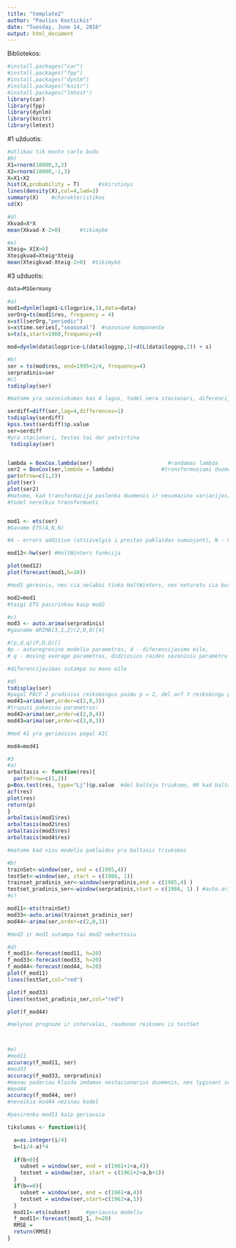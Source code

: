 ---
title: "template2"
author: "Paulius Kostickis"
date: "Tuesday, June 14, 2016"
output: html_document
---

Bibliotekos:

```{r}
#install.packages("car")
#install.packages("fpp")
#install.packages("dynlm")
#install.packages("knitr")
#install.packages("lmtest")
library(car)
library(fpp)
library(dynlm)
library(knitr)
library(lmtest)
```



#1 užduotis:
```{r}
#atlikau tik monte carlo budu
#b)
X1=rnorm(10000,3,2)
X2=rnorm(10000,-1,3)
X=X1+X2
hist(X,probability = T)      #skirstinys
lines(density(X),col=4,lwd=2)
summary(X)    #charakteristikos
sd(X)

#d)
Xkvad=X*X
mean(Xkvad-X-2>0)      #tikimybė

#e)
Xteig= X[X>0]     
Xteigkvad=Xteig*Xteig
mean(Xteigkvad-Xteig-2>0)  #tikimybė


```


#3 užduotis:

```{r}

data=M1Germany

#a)
mod1=dynlm(logm1~L(logprice,1),data=data)      
serOrg=ts(mod1$res, frequency = 4)
x=stl(serOrg,"periodic")
s=x$time.series[,"seasonal"]  #sezonine komponente
s=ts(s,start=1960,frequency=4)

mod=dynlm(data$logprice~L(data$loggnp,1)+d(L(data$loggnp,2)) + s)      

#b)
ser = ts(mod$res, end=1995+2/4, frequency=4)
serpradinis=ser
#c)
tsdisplay(ser)

#matome yra sezoniskumas kas 4 lagus, todel nera stacionari, diferencijuojame

serdiff=diff(ser,lag=4,differences=1)
tsdisplay(serdiff)
kpss.test(serdiff)$p.value
ser=serdiff
#yra stacionari, testas tai dar patvirtina
 tsdisplay(ser)


lambda = BoxCox.lambda(ser)                        #randamas lambda  
ser2 = BoxCox(ser,lambda = lambda)               #transformuojami duomenys
par(mfrow=c(1,2))
plot(ser)
plot(ser2)
#matome, kad transformacija paslenka duomenis ir nesumazina variacijos,
#todel nereikia transformuoti


mod1 <- ets(ser)
#Gavome ETS(A,N,N)

#A - errors additive (atsizvelgia i preitas paklaidas sumuojant), N - nera trendo, N- nera sezoniskumo

mod12<-hw(ser) #HoltWinters funkcija

plot(mod12)
plot(forecast(mod1,h=10))

#mod1 geresnis, nes cia nelabai tinka HoltWinters, nes neturetu cia buti sezoniskumo

mod2=mod1
#taigi ETS pasirinkau kaip mod2

#c)
mod3 <- auto.arima(serpradinis)
#gauname ARIMA(3,1,2)(2,0,0)[4] 

#(p,d,q)(P,D,Q)[]
#p - autoregresine modelio parametras, d - diferensijavimo eile,
# q - moving average parametras, didziosios raides sezoniniu parametru atitikmenys

#diferencijavimas sutampa su mano eile

#d)
tsdisplay(ser)
#pagal PACF 2 pradinius reiksmingus paimu p = 2, del acf 3 reiksmingu paimu q = 3
mod41=arima(ser,order=c(2,0,3))
#truputi pakeiciu parametrus:
mod42=arima(ser,order=c(2,0,4))
mod43=arima(ser,order=c(3,0,3))

#mod 41 yra geriausias pagal AIC

mod4=mod41

#3
#a)
arbaltasis <- function(res){
  par(mfrow=c(1,2))
p=Box.test(res, type="Lj")$p.value  #del baltojo triuksmo, H0 kad baltasis triuksmas
acf(res)
plot(res)
return(p)
}
arbaltasis(mod1$res)
arbaltasis(mod2$res)
arbaltasis(mod3$res)
arbaltasis(mod4$res)

#matome kad visu modeliu paklaidos yra baltasis triuksmas

#b)
trainSet<-window(ser, end = c(1985,4))
testSet<-window(ser, start = c(1986, 1))
trainset_pradinis_ser<-window(serpradinis,end = c(1985,4) )
testset_pradinis_ser<-window(serpradinis,start = c(1986, 1) ) #auto.arimai pati pavercia stacionare eilute tai imu nestacionare serpradinis
#c)

mod11<-ets(trainSet)
mod33<-auto.arima(trainset_pradinis_ser)
mod44<-arima(ser,order=c(2,0,3))

#mod2 ir mod1 sutampa tai mod2 nekartosiu

#d)
f_mod11<-forecast(mod11, h=20)
f_mod33<-forecast(mod33, h=20)
f_mod44<-forecast(mod44, h=20)
plot(f_mod11)
lines(testSet,col="red")

plot(f_mod33)
lines(testset_pradinis_ser,col="red")

plot(f_mod44)

#melynas prognoze ir intervalas, raudonas reiksmes is testSet



#e)
#mod11
accuracy(f_mod11, ser)
#mod33
accuracy(f_mod33, serpradinis)
#manau padariau klaida imdamas nestacionarius duomenis, nes lyginant sunkiau, reikejo stacionarius jau duomenis idet
#mod44
accuracy(f_mod44, ser)
#neveikia mod44 nezinau kodel

#pasirenku mod11 kaip geriausia

tikslumas <- function(i){

  a=as.integer(i/4)
  b=(i/4-a)*4
  
  if(b>0){
    subset = window(ser, end = c(1961+1+a,4))
    testset = window(ser, start = c(1961+2+a,b+1))
  }
  if(b==0){
    subset = window(ser, end = c(1961+a,4))
    testset = window(ser,start=c(1962+a,1))
  }
  mod11<-ets(subset)     #geriausiu modeliu
  f_mod11<-forecast(mod1_1, h=20)
  RMSE = 
  return(RMSE)
}


```
